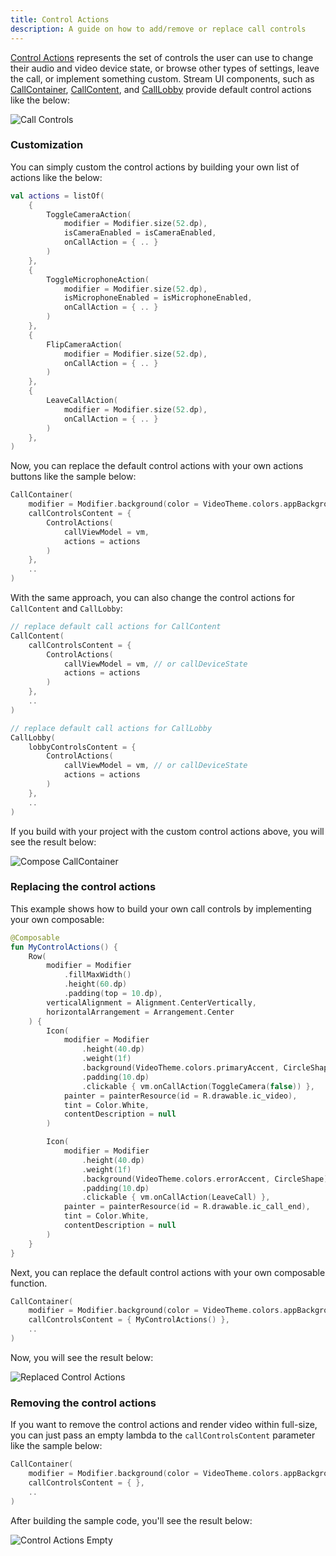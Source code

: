 ```yaml
---
title: Control Actions
description: A guide on how to add/remove or replace call controls
---
```


[Control Actions](../04-ui-components/04-call/04-call-controls.mdx) represents the set of controls the user can use to change their audio and video device state, or browse other types of settings, leave the call, or implement something custom.
Stream UI components, such as [CallContainer](../04-ui-components/04-call/01-call-container.mdx), [CallContent](../04-ui-components/04-call/03-call-content.mdx), and [CallLobby](06-lobby-preview.mdx) provide default control actions like the below:

![Call Controls](../assets/cookbook/replacing-call-controls.png)

### Customization

You can simply custom the control actions by building your own list of actions like the below:

```kotlin
val actions = listOf(
    {
        ToggleCameraAction(
            modifier = Modifier.size(52.dp),
            isCameraEnabled = isCameraEnabled,
            onCallAction = { .. }
        )
    },
    {
        ToggleMicrophoneAction(
            modifier = Modifier.size(52.dp),
            isMicrophoneEnabled = isMicrophoneEnabled,
            onCallAction = { .. }
        )
    },
    {
        FlipCameraAction(
            modifier = Modifier.size(52.dp),
            onCallAction = { .. }
        )
    },
    {
        LeaveCallAction(
            modifier = Modifier.size(52.dp),
            onCallAction = { .. }
        )
    },
)
```

Now, you can replace the default control actions with your own actions buttons like the sample below:

```kotlin
CallContainer(
    modifier = Modifier.background(color = VideoTheme.colors.appBackground),
    callControlsContent = {
        ControlActions(
            callViewModel = vm,
            actions = actions
        )
    },
    ..
)
```

With the same approach, you can also change the control actions for `CallContent` and `CallLobby`:

```kotlin
// replace default call actions for CallContent
CallContent(
    callControlsContent = {
        ControlActions(
            callViewModel = vm, // or callDeviceState
            actions = actions
        )
    },
    ..
)

// replace default call actions for CallLobby
CallLobby(
    lobbyControlsContent = {
        ControlActions(
            callViewModel = vm, // or callDeviceState
            actions = actions
        )
    },
    ..
)
```

If you build with your project with the custom control actions above, you will see the result below:

![Compose CallContainer](../../assets/compose_call_controls_custom.png)

### Replacing the control actions

This example shows how to build your own call controls by implementing your own composable:

```kotlin
@Composable
fun MyControlActions() {
    Row(
        modifier = Modifier
            .fillMaxWidth()
            .height(60.dp)
            .padding(top = 10.dp),
        verticalAlignment = Alignment.CenterVertically,
        horizontalArrangement = Arrangement.Center
    ) {
        Icon(
            modifier = Modifier
                .height(40.dp)
                .weight(1f)
                .background(VideoTheme.colors.primaryAccent, CircleShape)
                .padding(10.dp)
                .clickable { vm.onCallAction(ToggleCamera(false)) },
            painter = painterResource(id = R.drawable.ic_video),
            tint = Color.White,
            contentDescription = null
        )

        Icon(
            modifier = Modifier
                .height(40.dp)
                .weight(1f)
                .background(VideoTheme.colors.errorAccent, CircleShape)
                .padding(10.dp)
                .clickable { vm.onCallAction(LeaveCall) },
            painter = painterResource(id = R.drawable.ic_call_end),
            tint = Color.White,
            contentDescription = null
        )
    }
}
```

Next, you can replace the default control actions with your own composable function.

```kotlin
CallContainer(
    modifier = Modifier.background(color = VideoTheme.colors.appBackground),
    callControlsContent = { MyControlActions() },
    ..
)
```

Now, you will see the result below:

![Replaced Control Actions](../../assets/control-actions-replaced.png)


### Removing the control actions

If you want to remove the control actions and render video within full-size, you can just pass an empty lambda to the `callControlsContent` parameter like the sample below:

```kotlin
CallContainer(
    modifier = Modifier.background(color = VideoTheme.colors.appBackground),
    callControlsContent = { },
    ..
)
```

After building the sample code, you'll see the result below:

![Control Actions Empty](../../assets/control-actions-empty.png)